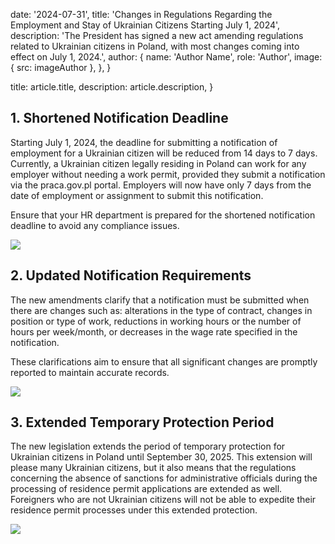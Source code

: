 
  date: '2024-07-31',
  title: 'Changes in Regulations Regarding the Employment and Stay of Ukrainian Citizens Starting July 1, 2024',
  description:
    'The President has signed a new act amending regulations related to Ukrainian citizens in Poland, with most changes coming into effect on July 1, 2024.',
  author: {
    name: 'Author Name',
    role: 'Author',
    image: { src: imageAuthor },
  },
}

  title: article.title,
  description: article.description,
}

## 1. Shortened Notification Deadline

Starting July 1, 2024, the deadline for submitting a notification of employment for a Ukrainian citizen will be reduced from 14 days to 7 days. Currently, a Ukrainian citizen legally residing in Poland can work for any employer without needing a work permit, provided they submit a notification via the praca.gov.pl portal. Employers will now have only 7 days from the date of employment or assignment to submit this notification.

<TopTip>
  Ensure that your HR department is prepared for the shortened notification deadline to avoid any compliance issues.
</TopTip>

![](./graduation.jpg)

## 2. Updated Notification Requirements

The new amendments clarify that a notification must be submitted when there are changes such as: alterations in the type of contract, changes in position or type of work, reductions in working hours or the number of hours per week/month, or decreases in the wage rate specified in the notification.

These clarifications aim to ensure that all significant changes are promptly reported to maintain accurate records.

![](./jars.jpg)

## 3. Extended Temporary Protection Period

The new legislation extends the period of temporary protection for Ukrainian citizens in Poland until September 30, 2025. This extension will please many Ukrainian citizens, but it also means that the regulations concerning the absence of sanctions for administrative officials during the processing of residence permit applications are extended as well. Foreigners who are not Ukrainian citizens will not be able to expedite their residence permit processes under this extended protection.

![](./punch-clock.jpg)
